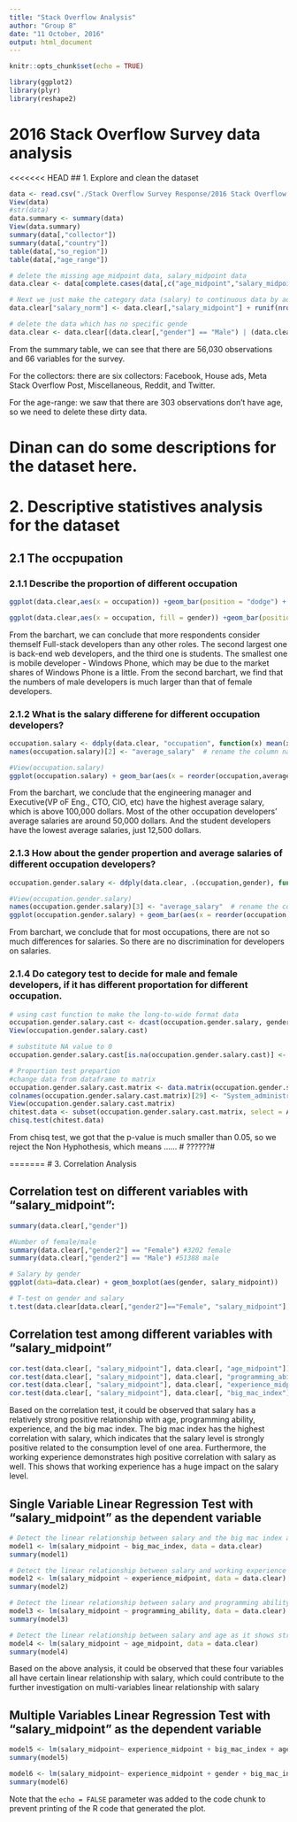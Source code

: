```yaml
---
title: "Stack Overflow Analysis"
author: "Group 8"
date: "11 October, 2016"
output: html_document
---
```


```r
knitr::opts_chunk$set(echo = TRUE)
```

```r
library(ggplot2)
library(plyr)
library(reshape2)
```


# 2016 Stack Overflow Survey data analysis

<<<<<<< HEAD
## 1. Explore and clean the dataset
```r
data <- read.csv("./Stack Overflow Survey Response/2016 Stack Overflow Survey Responses.csv")
View(data)
#str(data)
data.summary <- summary(data)
View(data.summary)
summary(data[,"collector"])
summary(data[,"country"])
table(data[,"so_region"])
table(data[,"age_range"])

# delete the missing age_midpoint data, salary_midpoint data
data.clear <- data[complete.cases(data[,c("age_midpoint","salary_midpoint")]),]

# Next we just make the category data (salary) to continuous data by adding some noise term(Normal distribution with the standard deviation 10)
data.clear["salary_norm"] <- data.clear[,"salary_midpoint"] + runif(nrow(data.clear),0,1)*5000

# delete the data which has no specific gende
data.clear <- data.clear[(data.clear[,"gender"] == "Male") | (data.clear[,"gender"] == "Female") ,]

```
From the summary table, we can see that there are 56,030 observations and 66 variables for the survey.

For the collectors: there are six collectors: Facebook, House ads, Meta Stack Overflow Post, Miscellaneous, Reddit, and Twitter.

For the age-range: we saw that there are 303 observations don't have age, so we need to delete these dirty data.





# Dinan can do some descriptions for the dataset here.












# 2. Descriptive statistives analysis for the dataset

## 2.1 The occpupation
### 2.1.1 Describe the proportion of different occupation
```r
ggplot(data.clear,aes(x = occupation)) +geom_bar(position = "dodge") + theme(axis.text.x = element_text(angle = 45,colour = "black",size=13,hjust=1))

ggplot(data.clear,aes(x = occupation, fill = gender)) +geom_bar(position = "dodge") + theme(axis.text.x = element_text(angle = 45,colour = "black",size=13,hjust=1))

```

From the barchart, we can conclude that more respondents consider themself Full-stack developers than any other roles. The second largest one is back-end web developers, and the third one is students. The smallest one is mobile developer - Windows Phone, which may be due to the market shares of Windows Phone is a little. From the second barchart, we find that the numbers of male developers is much larger than that of female developers.

### 2.1.2 What is the salary differene for different occupation developers?
```r
occupation.salary <- ddply(data.clear, "occupation", function(x) mean(x[,"salary_midpoint"]))  # calculate the average salaries for different occupations
names(occupation.salary)[2] <- "average_salary"  # rename the column names

#View(occupation.salary)
ggplot(occupation.salary) + geom_bar(aes(x = reorder(occupation,average_salary), y = average_salary), stat = "identity", position = "dodge")+ theme(axis.text.x = element_text(angle = 45,colour = "black",size=13,hjust=1)) 

```

From the barchart, we conclude that the engineering manager and Executive(VP oF Eng., CTO, CIO, etc) have the highest average salary, which is above 100,000 dollars. Most of the other occupation developers' average salaries are around 50,000 dollars. And the student developers have the lowest average salaries, just 12,500 dollars.

### 2.1.3 How about the gender propertion and average salaries of different occupation developers?
```r
occupation.gender.salary <- ddply(data.clear, .(occupation,gender), function(x) mean(x[,"salary_midpoint"]))  # calculate the average salaries for different occupations

#View(occupation.gender.salary)
names(occupation.gender.salary)[3] <- "average_salary"  # rename the column names
ggplot(occupation.gender.salary) + geom_bar(aes(x = reorder(occupation,average_salary), y = average_salary, fill = gender), stat = "identity", position = "dodge")+ theme(axis.text.x = element_text(angle = 45,colour = "black",size=13,hjust=1))

```

From barchart, we conclude that for most occupations, there are not so much differences for salaries. So there are no discrimination for developers on salaries.

### 2.1.4 Do category test to decide for male and female developers, if it has different proportation for different occupation.
```r
# using cast function to make the long-to-wide format data
occupation.gender.salary.cast <- dcast(occupation.gender.salary, gender ~ occupation)
View(occupation.gender.salary.cast)

# substitute NA value to 0
occupation.gender.salary.cast[is.na(occupation.gender.salary.cast)] <- 0

# Proportion test prepartion
#change data from dataframe to matrix
occupation.gender.salary.cast.matrix <- data.matrix(occupation.gender.salary.cast)
colnames(occupation.gender.salary.cast.matrix)[29] <- "System_administrator"  #change column names
View(occupation.gender.salary.cast.matrix)
chitest.data <- subset(occupation.gender.salary.cast.matrix, select = Analyst:(System_administrator))
chisq.test(chitest.data)

```

From chisq test, we got that the p-value is much smaller than 0.05, so we reject the Non Hyphothesis, which means ......
# ??????#














=======
# 3. Correlation Analysis

## Correlation test on different variables with "salary_midpoint":

```r
summary(data.clear[,"gender"])

#Number of female/male
summary(data.clear[,"gender2"] == "Female") #3202 female
summary(data.clear[,"gender2"] == "Male") #51388 male

# Salary by gender
ggplot(data=data.clear) + geom_boxplot(aes(gender, salary_midpoint))

# T-test on gender and salary
t.test(data.clear[data.clear[,"gender2"]=="Female", "salary_midpoint"], data.clear[data.clear[,"gender2"]=="Male", "salary_midpoint"], alternative = "two.sided")

```

## Correlation test among different variables with "salary_midpoint"
```r
cor.test(data.clear[, "salary_midpoint"], data.clear[, "age_midpoint"])
cor.test(data.clear[, "salary_midpoint"], data.clear[, "programming_ability"])
cor.test(data.clear[, "salary_midpoint"], data.clear[, "experience_midpoint"])
cor.test(data.clear[, "salary_midpoint"], data.clear[, "big_mac_index"])

```

Based on the correlation test, it could be observed that salary has a relatively strong positive relationship with age, programming ability, experience, and the big mac index. The big mac index has the highest correlation with salary, which indicates that the salary level is strongly positive related to the consumption level of one area. Furthermore, the working experience demonstrates high positive correlation with salary as well. This shows that working experience has a huge impact on the salary level.

## Single Variable Linear Regression Test with "salary_midpoint" as the dependent variable
```r
# Detect the linear relationship between salary and the big mac index as it shows strong positive correlation with salary
model1 <- lm(salary_midpoint ~ big_mac_index, data = data.clear)
summary(model1)

# Detect the linear relationship between salary and working experience as it shows strong positive correlation with salary
model2 <- lm(salary_midpoint ~ experience_midpoint, data = data.clear)
summary(model2)

# Detect the linear relationship between salary and programming ability as it shows strong positive correlation with salary
model3 <- lm(salary_midpoint ~ programming_ability, data = data.clear)
summary(model3)

# Detect the linear relationship between salary and age as it shows strong positive correlation with salary
model4 <- lm(salary_midpoint ~ age_midpoint, data = data.clear)
summary(model4)
```

Based on the above analysis, it could be observed that these four variables all have certain linear relationship with salary, which could contribute to the further investigation on multi-variables linear relationship with salary

## Multiple Variables Linear Regression Test with "salary_midpoint" as the dependent variable
```r
model5 <- lm(salary_midpoint~ experience_midpoint + big_mac_index + age_midpoint + programming_ability, data = data.clear)
summary(model5)

model6 <- lm(salary_midpoint~ experience_midpoint + gender + big_mac_index + age_midpoint + programming_ability, data = data.clear)
summary(model6)

```

Note that the `echo = FALSE` parameter was added to the code chunk to prevent printing of the R code that generated the plot.
